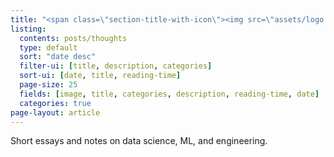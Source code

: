 ```yaml
---
title: "<span class=\"section-title-with-icon\"><img src=\"assets/logo.svg\" alt=\"logo\"/> Thoughts</span>"
listing:
  contents: posts/thoughts
  type: default
  sort: "date desc"
  filter-ui: [title, description, categories]
  sort-ui: [date, title, reading-time]
  page-size: 25
  fields: [image, title, categories, description, reading-time, date]
  categories: true
page-layout: article
---
```


Short essays and notes on data science, ML, and engineering.


